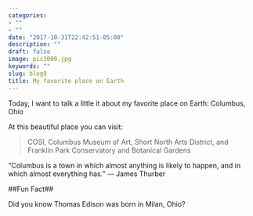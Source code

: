 ```yaml
---
categories:
- ""
- ""
date: "2017-10-31T22:42:51-05:00"
description: ""
draft: false
image: pic3000.jpg
keywords: ""
slug: blog9
title: My favorite place on Earth
---
```



Today, I want to talk a little it about my favorite place on Earth: Columbus, Ohio 


At this beautiful place you can visit:

>COSI,
>Columbus Museum of Art,
>Short North Arts District, and
>Franklin Park Conservatory and Botanical Gardens


“Columbus is a town in which almost anything is likely to happen, and in which almost everything has. ” — James Thurber


##Fun Fact##

Did you know Thomas Edison was born in Milan, Ohio?


